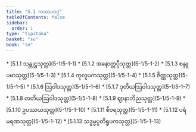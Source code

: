 ```yaml
---
title: "5.1 ကဿပဝဂ္ဂ"
tableOfContents: false
sidebar:
  order: 1
type: "tipitaka"
basket: "su"
book: "sn"
---
```



<DynamicBreadcrumb />



<TableOfContents book="sn" section="5.1">
* [5.1.1 သန္တုဋ္ဌသုတ္တ](5-1/5-1-1)
* [5.1.2 အနောတ္တပ္ပီသုတ္တ](5-1/5-1-2)
* [5.1.3 စန္ဒူပမာသုတ္တ](5-1/5-1-3)
* [5.1.4 ကုလူပကသုတ္တ](5-1/5-1-4)
* [5.1.5 ဇိဏ္ဏသုတ္တ](5-1/5-1-5)
* [5.1.6 ဩဝါဒသုတ္တ](5-1/5-1-6)
* [5.1.7 ဒုတိယဩဝါဒသုတ္တ](5-1/5-1-7)
* [5.1.8 တတိယဩဝါဒသုတ္တ](5-1/5-1-8)
* [5.1.9 ဈာနာဘိညသုတ္တ](5-1/5-1-9)
* [5.1.10 ဥပဿယသုတ္တ](5-1/5-1-10)
* [5.1.11 စီဝရသုတ္တ](5-1/5-1-11)
* [5.1.12 ပရံမရဏသုတ္တ](5-1/5-1-12)
* [5.1.13 သဒ္ဓမ္မပ္ပတိရူပကသုတ္တ](5-1/5-1-13)
</TableOfContents>